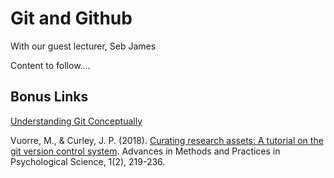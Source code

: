 # Git and Github

With our guest lecturer, Seb James

Content to follow....

## Bonus Links

[Understanding Git Conceptually](https://www.sbf5.com/~cduan/technical/git/)

Vuorre, M., & Curley, J. P. (2018). [Curating research assets: A tutorial on the git version control system](https://journals.sagepub.com/doi/full/10.1177/2515245918754826). Advances in Methods and Practices in Psychological Science, 1(2), 219-236.